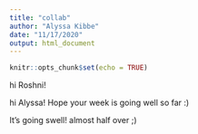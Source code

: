 ```yaml
---
title: "collab"
author: "Alyssa Kibbe"
date: "11/17/2020"
output: html_document
---
```


```r
knitr::opts_chunk$set(echo = TRUE)
```

hi Roshni!

hi Alyssa! Hope your week is going well so far :)

It's going swell! almost half over ;) 

